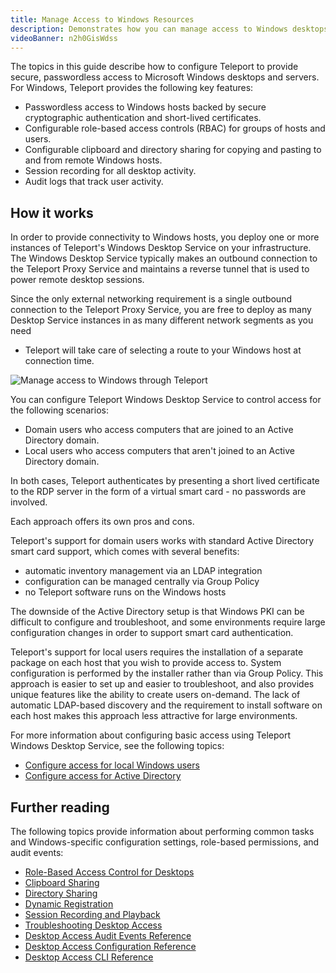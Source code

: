 ```yaml
---
title: Manage Access to Windows Resources
description: Demonstrates how you can manage access to Windows desktops with Teleport.
videoBanner: n2h0GisWdss
---
```


The topics in this guide describe how to configure Teleport to provide secure, passwordless
access to Microsoft Windows desktops and servers. For Windows, Teleport provides the
following key features:

- Passwordless access to Windows hosts backed by secure cryptographic
  authentication and short-lived certificates.
- Configurable role-based access controls (RBAC) for groups of hosts and users.
- Configurable clipboard and directory sharing for copying and pasting to and
  from remote Windows hosts.
- Session recording for all desktop activity.
- Audit logs that track user activity.

## How it works

In order to provide connectivity to Windows hosts, you deploy one or more
instances of Teleport's Windows Desktop Service on your infrastructure. The
Windows Desktop Service typically makes an outbound connection to the Teleport
Proxy Service and maintains a reverse tunnel that is used to power remote
desktop sessions.

Since the only external networking requirement is a single outbound connection
to the Teleport Proxy Service, you are free to deploy as many Desktop Service
instances in as many different network segments as you need
- Teleport will take care of selecting a route to your Windows host at
connection time.

![Manage access to Windows through Teleport](../../../img/desktop-access/windows-desktop-service-overview.png)

You can configure Teleport Windows Desktop Service to control access for the following
scenarios:

- Domain users who access computers that are joined to an Active Directory domain.
- Local users who access computers that aren't joined to an Active Directory domain.

In both cases, Teleport authenticates by presenting a short lived certificate to
the RDP server in the form of a virtual smart card - no passwords are involved.

Each approach offers its own pros and cons.

Teleport's support for domain users works with standard Active Directory smart
card support, which comes with several benefits:

- automatic inventory management via an LDAP integration
- configuration can be managed centrally via Group Policy
- no Teleport software runs on the Windows hosts

The downside of the Active Directory setup is that Windows PKI can be difficult
to configure and troubleshoot, and some environments require large configuration
changes in order to support smart card authentication.

Teleport's support for local users requires the installation of a separate
package on each host that you wish to provide access to. System configuration is
performed by the installer rather than via Group Policy. This approach is easier
to set up and easier to troubleshoot, and also provides unique features like the
ability to create users on-demand. The lack of automatic LDAP-based discovery
and the requirement to install software on each host makes this approach less
attractive for large environments.

For more information about configuring basic access using Teleport Windows
Desktop Service, see the following topics:

- [Configure access for local Windows users](./getting-started.mdx)
- [Configure access for Active Directory](./active-directory.mdx)

## Further reading

The following topics provide information about performing common tasks and
Windows-specific configuration settings, role-based permissions, and audit events:

- [Role-Based Access Control for Desktops](./rbac.mdx)
- [Clipboard Sharing](../../reference/agent-services/desktop-access-reference/clipboard.mdx)
- [Directory Sharing](./directory-sharing.mdx)
- [Dynamic Registration](./dynamic-registration.mdx)
- [Session Recording and Playback](../../reference/agent-services/desktop-access-reference/sessions.mdx)
- [Troubleshooting Desktop Access](./troubleshooting.mdx)
- [Desktop Access Audit Events Reference](../../reference/agent-services/desktop-access-reference/audit.mdx)
- [Desktop Access Configuration Reference](../../reference/agent-services/desktop-access-reference/configuration.mdx)
- [Desktop Access CLI Reference](../../reference/agent-services/desktop-access-reference/cli.mdx)

